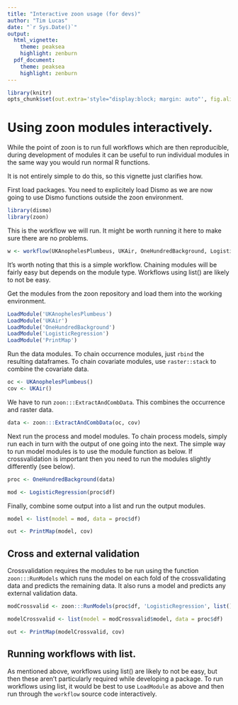 ```yaml
---
title: "Interactive zoon usage (for devs)"
author: "Tim Lucas"
date: "`r Sys.Date()`"
output: 
  html_vignette:
    theme: peaksea
    highlight: zenburn
  pdf_document:
    theme: peaksea
    highlight: zenburn
---
```

<!--
%\VignetteEngine{knitr::knitr}
%\VignetteIndexEntry{Interactive zoon usage (for devs)}
-->


```r
library(knitr)
opts_chunk$set(out.extra='style="display:block; margin: auto"', fig.align="center")
```


# Using zoon modules interactively.

While the point of zoon is to run full workflows which are then reproducible, during development of modules it can be useful to run individual modules in the same way you would run normal R functions. 

It is not entirely simple to do this, so this vignette just clarifies how. 

First load packages. You need to explicitely load Dismo as we are now going to use Dismo functions outside the zoon environment.
```r
library(dismo)
library(zoon)
```

This is the workflow we will run. It might be worth running it here to make sure there are no problems. 

```r
w <- workflow(UKAnophelesPlumbeus, UKAir, OneHundredBackground, LogisticRegression, PrintMap)
```

It's worth noting that this is a simple workflow. Chaining modules will be fairly easy but depends on the module type. Workflows using list() are likely to not be easy. 

Get the modules from the zoon repository and load them into the working environment.
```r
LoadModule('UKAnophelesPlumbeus')
LoadModule('UKAir')
LoadModule('OneHundredBackground')
LoadModule('LogisticRegression')
LoadModule('PrintMap')
```
 
Run the data modules. To chain occurrence modules, just `rbind` the resulting dataframes. To chain covariate modules, use `raster::stack` to combine the covariate data.
```r
oc <- UKAnophelesPlumbeus()
cov <- UKAir()
```


We have to run `zoon:::ExtractAndCombData`. This combines the occurrence and raster data.
```r
data <- zoon:::ExtractAndCombData(oc, cov)
```

Next run the process and model modules. To chain process models, simply run each in turn with the output of one going into the next. The simple way to run model modules is to use the module function as below. If crossvalidation is important then you need to run the modules slightly differently (see below).
```r
proc <- OneHundredBackground(data)

mod <- LogisticRegression(proc$df)
```

Finally, combine some output into a list and run the output modules.
```r
model <- list(model = mod, data = proc$df)

out <- PrintMap(model, cov)
```

## Cross and external validation

Crossvalidation requires the modules to be run using the function `zoon:::RunModels` which runs the model on each fold of the crossvalidating data and predicts the remaining data. It also runs a model and predicts any external validation data.

```r
modCrossvalid <- zoon:::RunModels(proc$df, 'LogisticRegression', list(), environment())

modelCrossvalid <- list(model = modCrossvalid$model, data = proc$df)

out <- PrintMap(modelCrossvalid, cov)
```

## Running workflows with list.

As mentioned above, workflows using list() are likely to not be easy, but then these aren't particularly required while developing a package. To run workflows using list, it would be best to use `LoadModule` as above and then run through the `workflow` source code interactively.
